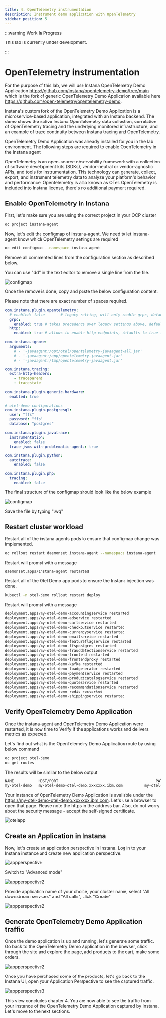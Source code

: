 ```yaml
---
title: 4. OpenTelemetry instrumentation
description: Instrument demo application with OpenTelemetry
sidebar_position: 5
---
```


:::warning Work In Progress

This lab is currently under development.

:::

# OpenTelemetry instrumentation

For the purpose of this lab, we will use Instana OpenTelemetry Demo Application
https://github.com/instana/opentelemetry-demo/tree/main which is the fork of
generic OpenTelemetry Demo Application available here
https://github.com/open-telemetry/opentelemetry-demo.

Instana's custom fork of the OpenTelemetry Demo Application is a
microservice-based application, integrated with an Instana backend. The demo
shows the native Instana OpenTelemetry data collection, correlation of
OpenTelemetry tracing and the underlying monitored infrastructure, and an
example of trace continuity between Instana tracing and OpenTelemetry.

OpenTelemetry Demo Application was already installed for you in the lab
environment. The following steps are required to enable OpenTelemetry in the
Instana agent.

OpenTelemetry is an open-source observability framework with a collection of
software development kits (SDKs), vendor-neutral or vendor-agnostic APIs, and
tools for instrumentation. This technology can generate, collect, export, and
instrument telemetry data to analyze your platform's behavior and performance.
Opentelemetry is also known as OTel. OpenTelemetry is included into Instana
license, there's no additional payment required.

## Enable OpenTelemetry in Instana

First, let's make sure you are using the correct project in your OCP cluster

```sh
oc project instana-agent
```

Now, let's edit the configmap of instana-agent. We need to let instana-agent
know which OpenTelemetry settings are required

```sh
oc edit configmap --namespace instana-agent
```

Remove all commented lines from the configuration section as described below.

You can use "dd" in the text editor to remove a single line from the file.

![configmap](images/otel-instrumentation-001-fixed.png)

Once the remove is done, copy and paste the below configuration content.

Please note that there are exact number of spaces required.

```yaml
com.instana.plugin.opentelemetry:
  # enabled: false       # legacy setting, will only enable grpc, defaults to false
  grpc:
    enabled: true # takes precedence over legacy settings above, defaults to true iff "grpc:" is present
  http:
    enabled: true # allows to enable http endpoints, defaults to true iff "http:" is present

com.instana.ignore:
  arguments:
    # - '-javaagent:/opt/otel/opentelemetry-javaagent-all.jar'
    # - '-javaagent:/app/opentelemetry-javaagent.jar'
    # - '-javaagent:/tmp/opentelemetry-javaagent.jar'

com.instana.tracing:
  extra-http-headers:
    - traceparent
    - tracestate

com.instana.plugin.generic.hardware:
  enabled: true

# otel-demo configurations
com.instana.plugin.postgresql:
  user: "ffs"
  password: "ffs"
  database: "postgres"

com.instana.plugin.javatrace:
  instrumentation:
    enabled: false
  trace-jvms-with-problematic-agents: true

com.instana.plugin.python:
  autotrace:
    enabled: false

com.instana.plugin.php:
  tracing:
    enabled: false
```

The final structure of the configmap should look like the below example

![configmap](images/otel-instrumentation-007.png)

Save the file by typing ":wq"

## Restart cluster workload

Restart all of the instana agents pods to ensure that configmap change was
implemented.

```sh
oc rollout restart daemonset instana-agent --namespace instana-agent
```

Restart will prompt with a message

```sh
daemonset.apps/instana-agent restarted
```

Restart all of the Otel Demo app pods to ensure the Instana injection was done.

```sh
kubectl -n otel-demo rollout restart deploy
```

Restart will prompt with a message

```sh
deployment.apps/my-otel-demo-accountingservice restarted
deployment.apps/my-otel-demo-adservice restarted
deployment.apps/my-otel-demo-cartservice restarted
deployment.apps/my-otel-demo-checkoutservice restarted
deployment.apps/my-otel-demo-currencyservice restarted
deployment.apps/my-otel-demo-emailservice restarted
deployment.apps/my-otel-demo-featureflagservice restarted
deployment.apps/my-otel-demo-ffspostgres restarted
deployment.apps/my-otel-demo-frauddetectionservice restarted
deployment.apps/my-otel-demo-frontend restarted
deployment.apps/my-otel-demo-frontendproxy restarted
deployment.apps/my-otel-demo-kafka restarted
deployment.apps/my-otel-demo-loadgenerator restarted
deployment.apps/my-otel-demo-paymentservice restarted
deployment.apps/my-otel-demo-productcatalogservice restarted
deployment.apps/my-otel-demo-quoteservice restarted
deployment.apps/my-otel-demo-recommendationservice restarted
deployment.apps/my-otel-demo-redis restarted
deployment.apps/my-otel-demo-shippingservice restarted
```

## Verify OpenTelemetry Demo Application

Once the instana-agent and OpenTelemetry Demo Application were restarted, it is
now time to Verify if the applications works and delivers metrics as expected.

Let's find out what is the OpenTelemetry Demo Application route by using below
command

```sh
oc project otel-demo
oc get routes
```

The results will be similar to the below output

```sh
NAME           HOST/PORT                                            PATH   SERVICES                     PORT          TERMINATION   WILDCARD
my-otel-demo   my-otel-demo-otel-demo.xxxxxxx.ibm.com          my-otel-demo-frontendproxy   tcp-service   edge          None

```

Your instance of OpenTelemetry Demo Application is available under the
https://my-otel-demo-otel-demo.xxxxxxx.ibm.com. Let's use a browser to open that
page. Please note the https in the address bar. Also, do not worry about the
security message - accept the self-signed certificate.

![otelapp](images/otel-instrumentation-008.png)

## Create an Application in Instana

Now, let's create an application perspective in Instana. Log in to your Instana
instance and create new application perspective.

![appperspective](images/otel-instrumentation-002-fixed.png)

Switch to "Advanced mode"

![appperspective2](images/otel-instrumentation-003-fixed.png)

Provide application name of your choice, your cluster name, select "All
downstream services" and "All calls", click "Create"

![appperspective2](images/otel-instrumentation-005-fixed.png)

## Generate OpenTelemetry Demo Application traffic

Once the demo application is up and running, let's generate some traffic. Go
back to the OpenTelemetry Demo Application in the browser, click through the
site and explore the page, add products to the cart, make some orders.

![appperspective2](images/otel-instrumentation-009.png)

Once you have purchased some of the products, let's go back to the Instana UI,
open your Application Perspective to see the captured traffic.

![appperspective3](images/otel-instrumentation-006-fixed.png)

This view concludes chapter 4. You are now able to see the traffic from your
instance of the OpenTelemetry Demo Application captured by Instana. Let's move
to the next sections.
